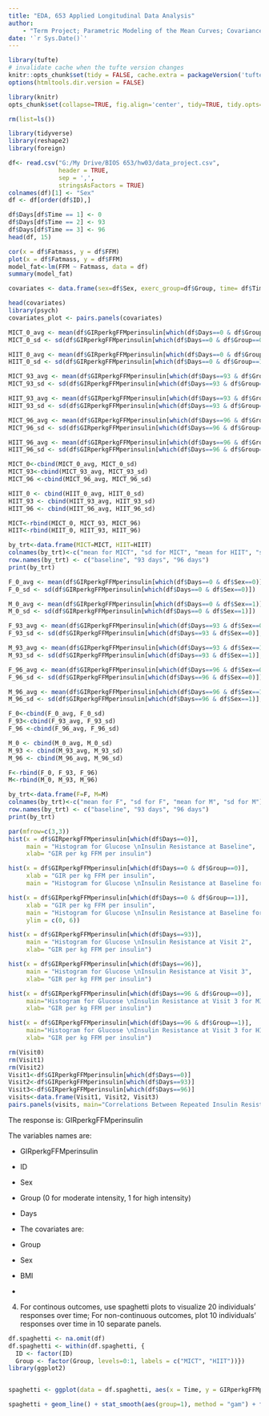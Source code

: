 ---
title: "EDA, 653 Applied Longitudinal Data Analysis"
author: 
    - "Term Project; Parametric Modeling of the Mean Curves; Covariance Models"
date: '`r Sys.Date()`'
---
```{r setup, include=FALSE}
library(tufte)
# invalidate cache when the tufte version changes
knitr::opts_chunk$set(tidy = FALSE, cache.extra = packageVersion('tufte'))
options(htmltools.dir.version = FALSE)
```

```{r, echo=FALSE, message=FALSE, warning=FALSE}
library(knitr)
opts_chunk$set(collapse=TRUE, fig.align='center', tidy=TRUE, tidy.opts=list(blank=TRUE, width.cutoff=40), warning=FALSE,message=FALSE)

rm(list=ls())

library(tidyverse)
library(reshape2)
library(foreign)
```


```{r}
df<- read.csv("G:/My Drive/BIOS 653/hw03/data_project.csv",
              header = TRUE, 
              sep = ',', 
              stringsAsFactors = TRUE)
colnames(df)[1] <- "Sex" 
df <- df[order(df$ID),]

df$Days[df$Time == 1] <- 0
df$Days[df$Time == 2] <- 93
df$Days[df$Time == 3] <- 96
head(df, 15)

```

```{r}
cor(x = df$Fatmass, y = df$FFM)
plot(x = df$Fatmass, y = df$FFM)
model_fat<-lm(FFM ~ Fatmass, data = df)
summary(model_fat)

covariates <- data.frame(sex=df$Sex, exerc_group=df$Group, time= df$Time, fatmass= df$Fatmass, FFM= df$FFM, musclehsl= df$MuscleHSL)

head(covariates)
library(psych)
covariates_plot <- pairs.panels(covariates)
```

```{r}
MICT_0_avg <- mean(df$GIRperkgFFMperinsulin[which(df$Days==0 & df$Group==0)])
MICT_0_sd <- sd(df$GIRperkgFFMperinsulin[which(df$Days==0 & df$Group==0)])

HIIT_0_avg <- mean(df$GIRperkgFFMperinsulin[which(df$Days==0 & df$Group==1)])
HIIT_0_sd <- sd(df$GIRperkgFFMperinsulin[which(df$Days==0 & df$Group==1)])

MICT_93_avg <- mean(df$GIRperkgFFMperinsulin[which(df$Days==93 & df$Group==0)])
MICT_93_sd <- sd(df$GIRperkgFFMperinsulin[which(df$Days==93 & df$Group==0)])

HIIT_93_avg <- mean(df$GIRperkgFFMperinsulin[which(df$Days==93 & df$Group==1)], na.rm = T)
HIIT_93_sd <- sd(df$GIRperkgFFMperinsulin[which(df$Days==93 & df$Group==1)], na.rm=T)

MICT_96_avg <- mean(df$GIRperkgFFMperinsulin[which(df$Days==96 & df$Group==0)])
MICT_96_sd <- sd(df$GIRperkgFFMperinsulin[which(df$Days==96 & df$Group==0)])

HIIT_96_avg <- mean(df$GIRperkgFFMperinsulin[which(df$Days==96 & df$Group==1)], na.rm = T)
HIIT_96_sd <- sd(df$GIRperkgFFMperinsulin[which(df$Days==96 & df$Group==1)], na.rm=T)

MICT_0<-cbind(MICT_0_avg, MICT_0_sd)
MICT_93<-cbind(MICT_93_avg, MICT_93_sd)
MICT_96 <-cbind(MICT_96_avg, MICT_96_sd)

HIIT_0 <- cbind(HIIT_0_avg, HIIT_0_sd)
HIIT_93 <- cbind(HIIT_93_avg, HIIT_93_sd)
HIIT_96 <- cbind(HIIT_96_avg, HIIT_96_sd)

MICT<-rbind(MICT_0, MICT_93, MICT_96)
HIIT<-rbind(HIIT_0, HIIT_93, HIIT_96)

by_trt<-data.frame(MICT=MICT, HIIT=HIIT)
colnames(by_trt)<-c("mean for MICT", "sd for MICT", "mean for HIIT", "sd for HIIT")
row.names(by_trt) <- c("baseline", "93 days", "96 days")
print(by_trt)
```


```{r}
F_0_avg <- mean(df$GIRperkgFFMperinsulin[which(df$Days==0 & df$Sex==0)])
F_0_sd <- sd(df$GIRperkgFFMperinsulin[which(df$Days==0 & df$Sex==0)])

M_0_avg <- mean(df$GIRperkgFFMperinsulin[which(df$Days==0 & df$Sex==1)])
M_0_sd <- sd(df$GIRperkgFFMperinsulin[which(df$Days==0 & df$Sex==1)])

F_93_avg <- mean(df$GIRperkgFFMperinsulin[which(df$Days==93 & df$Sex==0)], na.rm = T)
F_93_sd <- sd(df$GIRperkgFFMperinsulin[which(df$Days==93 & df$Sex==0)], na.rm = T)

M_93_avg <- mean(df$GIRperkgFFMperinsulin[which(df$Days==93 & df$Sex==1)], na.rm = T)
M_93_sd <- sd(df$GIRperkgFFMperinsulin[which(df$Days==93 & df$Sex==1)], na.rm=T)

F_96_avg <- mean(df$GIRperkgFFMperinsulin[which(df$Days==96 & df$Sex==0)])
F_96_sd <- sd(df$GIRperkgFFMperinsulin[which(df$Days==96 & df$Sex==0)])

M_96_avg <- mean(df$GIRperkgFFMperinsulin[which(df$Days==96 & df$Sex==1)], na.rm = T)
M_96_sd <- sd(df$GIRperkgFFMperinsulin[which(df$Days==96 & df$Sex==1)], na.rm=T)

F_0<-cbind(F_0_avg, F_0_sd)
F_93<-cbind(F_93_avg, F_93_sd)
F_96 <-cbind(F_96_avg, F_96_sd)

M_0 <- cbind(M_0_avg, M_0_sd)
M_93 <- cbind(M_93_avg, M_93_sd)
M_96 <- cbind(M_96_avg, M_96_sd)

F<-rbind(F_0, F_93, F_96)
M<-rbind(M_0, M_93, M_96)

by_trt<-data.frame(F=F, M=M)
colnames(by_trt)<-c("mean for F", "sd for F", "mean for M", "sd for M")
row.names(by_trt) <- c("baseline", "93 days", "96 days")
print(by_trt)
```


```{r}

par(mfrow=c(3,3))
hist(x = df$GIRperkgFFMperinsulin[which(df$Days==0)], 
     main = "Histogram for Glucose \nInsulin Resistance at Baseline", 
     xlab= "GIR per kg FFM per insulin")

hist(x = df$GIRperkgFFMperinsulin[which(df$Days==0 & df$Group==0)], 
     xlab = "GIR per kg FFM per insulin", 
     main = "Histogram for Glucose \nInsulin Resistance at Baseline for MICT")

hist(x = df$GIRperkgFFMperinsulin[which(df$Days==0 & df$Group==1)], 
     xlab = "GIR per kg FFM per insulin", 
     main = "Histogram for Glucose \nInsulin Resistance at Baseline for HITT", 
     ylim = c(0, 6))

hist(x = df$GIRperkgFFMperinsulin[which(df$Days==93)], 
     main = "Histogram for Glucose \nInsulin Resistance at Visit 2", 
     xlab= "GIR per kg FFM per insulin")

hist(x = df$GIRperkgFFMperinsulin[which(df$Days==96)], 
     main = "Histogram for Glucose \nInsulin Resistance at Visit 3", 
     xlab= "GIR per kg FFM per insulin")

hist(x = df$GIRperkgFFMperinsulin[which(df$Days==96 & df$Group==0)], 
     main="Histogram for Glucose \nInsulin Resistance at Visit 3 for MICT", 
     xlab= "GIR per kg FFM per insulin")

hist(x = df$GIRperkgFFMperinsulin[which(df$Days==96 & df$Group==1)], 
     main="Histogram for Glucose \nInsulin Resistance at Visit 3 for HIIT",
     xlab= "GIR per kg FFM per insulin")
```

```{r}
rm(Visit0)
rm(Visit1)
rm(Visit2)
Visit1<-df$GIRperkgFFMperinsulin[which(df$Days==0)]
Visit2<-df$GIRperkgFFMperinsulin[which(df$Days==93)]
Visit3<-df$GIRperkgFFMperinsulin[which(df$Days==96)]
visits<-data.frame(Visit1, Visit2, Visit3)
pairs.panels(visits, main="Correlations Between Repeated Insulin Resistance Measurements")
```

The response is: GIRperkgFFMperinsulin

The variables names are:

* GIRperkgFFMperinsulin
* ID
* Sex
* Group (0 for moderate intensity, 1 for high intensity)
* Days
* 
The covariates are:

* Group
* Sex
* BMI
* 

4. For continous outcomes, use spaghetti plots to visualize 20 individuals' responses over time; For non-continuous outcomes, plot 10 individuals' responses over time in 10 separate panels.

```{r}
df.spaghetti <- na.omit(df)
df.spaghetti <- within(df.spaghetti, {
  ID <- factor(ID) 
  Group <- factor(Group, levels=0:1, labels = c("MICT", "HIIT"))})
library(ggplot2)


spaghetti <- ggplot(data = df.spaghetti, aes(x = Time, y = GIRperkgFFMperinsulin, group=ID))

spaghetti + geom_line() + stat_smooth(aes(group=1), method = "gam") + facet_grid(.~ df.spaghetti$Group) + xlab("Time") + ylab("Glucose Infusion Rate per kg Fat Free Mass per insulin")

```




